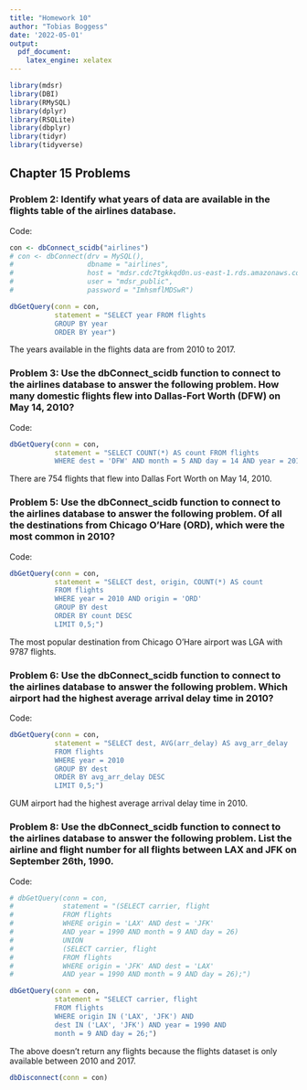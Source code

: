 ---
title: "Homework 10"
author: "Tobias Boggess"
date: '2022-05-01'
output: 
  pdf_document: 
    latex_engine: xelatex
---

```{r include = FALSE}
library(mdsr)
library(DBI)
library(RMySQL)
library(dplyr)
library(RSQLite)
library(dbplyr)
library(tidyr)
library(tidyverse)
```

## Chapter 15 Problems

### Problem 2:  Identify what years of data are available in the flights table of the airlines database.

Code:
```{r include = TRUE}
con <- dbConnect_scidb("airlines")
# con <- dbConnect(drv = MySQL(),
#                  dbname = "airlines",
#                  host = "mdsr.cdc7tgkkqd0n.us-east-1.rds.amazonaws.com",
#                  user = "mdsr_public",
#                  password = "ImhsmflMDSwR")

dbGetQuery(conn = con,
           statement = "SELECT year FROM flights
           GROUP BY year
           ORDER BY year")
```
The years available in the flights data are from 2010 to 2017. 
\newpage

### Problem 3: Use the dbConnect_scidb function to connect to the airlines database to answer the following problem. How many domestic flights flew into Dallas-Fort Worth (DFW) on May 14, 2010?

Code:
```{r include = TRUE}
dbGetQuery(conn = con,
           statement = "SELECT COUNT(*) AS count FROM flights
           WHERE dest = 'DFW' AND month = 5 AND day = 14 AND year = 2010;")
```
There are 754 flights that flew into Dallas Fort Worth on May 14, 2010. 

### Problem 5: Use the dbConnect_scidb function to connect to the airlines database to answer the following problem. Of all the destinations from Chicago O’Hare (ORD), which were the most common in 2010?

Code:
```{r include = TRUE}
dbGetQuery(conn = con,
           statement = "SELECT dest, origin, COUNT(*) AS count
           FROM flights
           WHERE year = 2010 AND origin = 'ORD'
           GROUP BY dest
           ORDER BY count DESC
           LIMIT 0,5;")
```
The most popular destination from Chicago O'Hare airport was LGA with 9787 flights.  
\newpage

### Problem 6: Use the dbConnect_scidb function to connect to the airlines database to answer the following problem. Which airport had the highest average arrival delay time in 2010?

Code:
```{r include = TRUE}
dbGetQuery(conn = con,
           statement = "SELECT dest, AVG(arr_delay) AS avg_arr_delay
           FROM flights
           WHERE year = 2010
           GROUP BY dest
           ORDER BY avg_arr_delay DESC
           LIMIT 0,5;")
```
GUM airport had the highest average arrival delay time in 2010. 

### Problem 8: Use the dbConnect_scidb function to connect to the airlines database to answer the following problem. List the airline and flight number for all flights between LAX and JFK on September 26th, 1990.

Code:
```{r include = TRUE}
# dbGetQuery(conn = con,
#            statement = "(SELECT carrier, flight 
#            FROM flights
#            WHERE origin = 'LAX' AND dest = 'JFK'
#            AND year = 1990 AND month = 9 AND day = 26)
#            UNION
#            (SELECT carrier, flight
#            FROM flights
#            WHERE origin = 'JFK' AND dest = 'LAX'
#            AND year = 1990 AND month = 9 AND day = 26);")

dbGetQuery(conn = con,
           statement = "SELECT carrier, flight 
           FROM flights
           WHERE origin IN ('LAX', 'JFK') AND 
           dest IN ('LAX', 'JFK') AND year = 1990 AND
           month = 9 AND day = 26;")
```
The above doesn't return any flights because the flights dataset is only available between 2010 and 2017. 

```{r include = FALSE}
dbDisconnect(conn = con)
```









